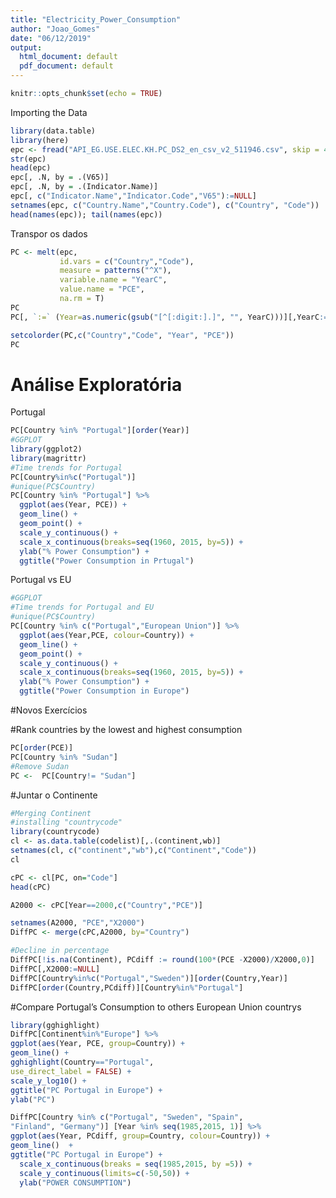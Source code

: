 ---
title: "Electricity_Power_Consumption"
author: "Joao_Gomes"
date: "06/12/2019"
output:
  html_document: default
  pdf_document: default
---

```{r setup, include=FALSE}
knitr::opts_chunk$set(echo = TRUE)
```

Importing the Data

```{r}
library(data.table)
library(here)
epc <- fread("API_EG.USE.ELEC.KH.PC_DS2_en_csv_v2_511946.csv", skip = 4, h=T, check.names = T)
str(epc)
head(epc)
epc[, .N, by = .(V65)]
epc[, .N, by = .(Indicator.Name)]
epc[, c("Indicator.Name","Indicator.Code","V65"):=NULL]
setnames(epc, c("Country.Name","Country.Code"), c("Country", "Code"))
head(names(epc)); tail(names(epc))
```

Transpor os dados

```{r}
PC <- melt(epc, 
           id.vars = c("Country","Code"),
           measure = patterns("^X"),
           variable.name = "YearC",
           value.name = "PCE",
           na.rm = T)
PC
PC[, `:=` (Year=as.numeric(gsub("[^[:digit:].]", "", YearC)))][,YearC:=NULL]

setcolorder(PC,c("Country","Code", "Year", "PCE"))
PC
```


# Análise Exploratória

Portugal
```{r Portugal}
PC[Country %in% "Portugal"][order(Year)]
#GGPLOT
library(ggplot2)
library(magrittr)
#Time trends for Portugal
PC[Country%in%c("Portugal")]
#unique(PC$Country)
PC[Country %in% "Portugal"] %>%
  ggplot(aes(Year, PCE)) +
  geom_line() +
  geom_point() +
  scale_y_continuous() +
  scale_x_continuous(breaks=seq(1960, 2015, by=5)) +
  ylab("% Power Consumption") +
  ggtitle("Power Consumption in Prtugal")
```

Portugal vs EU

```{r Portugal and EU}
#GGPLOT
#Time trends for Portugal and EU
#unique(PC$Country)
PC[Country %in% c("Portugal","European Union")] %>%
  ggplot(aes(Year,PCE, colour=Country)) +
  geom_line() +
  geom_point() +
  scale_y_continuous() +
  scale_x_continuous(breaks=seq(1960, 2015, by=5)) +
  ylab("% Power Consumption") +
  ggtitle("Power Consumption in Europe")
```

#Novos Exercícios

#Rank countries by the lowest and highest consumption

```{r}
PC[order(PCE)]
PC[Country %in% "Sudan"]
#Remove Sudan
PC <-  PC[Country!= "Sudan"]
```

#Juntar o Continente

```{r Juntar o Continente}
#Merging Continent
#installing "countrycode"
library(countrycode)
cl <- as.data.table(codelist)[,.(continent,wb)]
setnames(cl, c("continent","wb"),c("Continent","Code"))
cl

cPC <- cl[PC, on="Code"]
head(cPC)
```

```{r JDiff to A2000 e sort}
A2000 <- cPC[Year==2000,c("Country","PCE")]

setnames(A2000, "PCE","X2000")
DiffPC <- merge(cPC,A2000, by="Country")

#Decline in percentage
DiffPC[!is.na(Continent), PCdiff := round(100*(PCE -X2000)/X2000,0)]
DiffPC[,X2000:=NULL]
DiffPC[Country%in%c("Portugal","Sweden")][order(Country,Year)]
DiffPC[order(Country,PCdiff)][Country%in%"Portugal"]
```
#Compare Portugal's Consumption to others European Union countrys
```{r}
library(gghighlight)
DiffPC[Continent%in%"Europe"] %>%
ggplot(aes(Year, PCE, group=Country)) +
geom_line() +
gghighlight(Country=="Portugal",
use_direct_label = FALSE) +
scale_y_log10() +
ggtitle("PC Portugal in Europe") +
ylab("PC")
```

```{r}
DiffPC[Country %in% c("Portugal", "Sweden", "Spain",
"Finland", "Germany")] [Year %in% seq(1985,2015, 1)] %>%
ggplot(aes(Year, PCdiff, group=Country, colour=Country)) +
geom_line()  +
ggtitle("PC Portugal in Europe") +
  scale_x_continuous(breaks = seq(1985,2015, by =5)) +
  scale_y_continuous(limits=c(-50,50)) +
  ylab("POWER CONSUMPTION")
```

